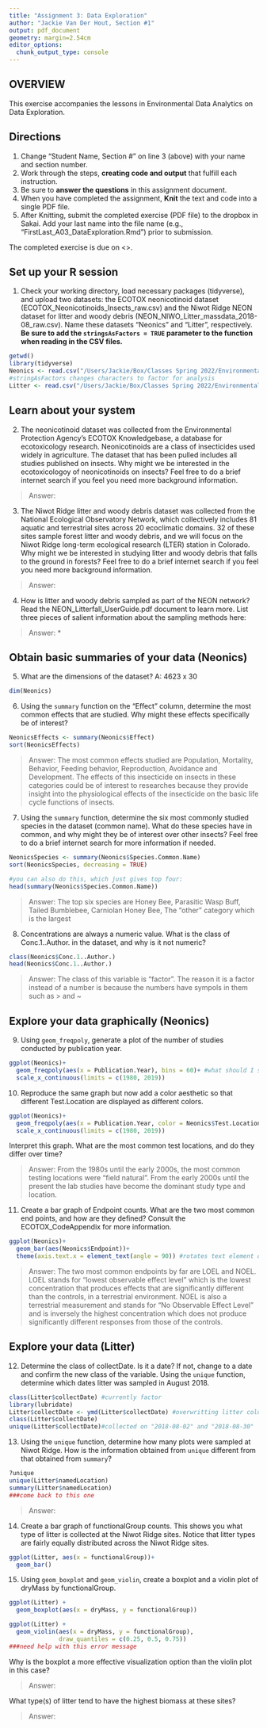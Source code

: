 ```yaml
---
title: "Assignment 3: Data Exploration"
author: "Jackie Van Der Hout, Section #1"
output: pdf_document
geometry: margin=2.54cm
editor_options: 
  chunk_output_type: console
---
```


## OVERVIEW

This exercise accompanies the lessons in Environmental Data Analytics on Data Exploration. 

## Directions
1. Change "Student Name, Section #" on line 3 (above) with your name and section number.
2. Work through the steps, **creating code and output** that fulfill each instruction.
3. Be sure to **answer the questions** in this assignment document.
4. When you have completed the assignment, **Knit** the text and code into a single PDF file.
5. After Knitting, submit the completed exercise (PDF file) to the dropbox in Sakai. Add your last name into the file name (e.g., "FirstLast_A03_DataExploration.Rmd") prior to submission.

The completed exercise is due on <>.


## Set up your R session

1. Check your working directory, load necessary packages (tidyverse), and upload two datasets: the ECOTOX neonicotinoid dataset (ECOTOX_Neonicotinoids_Insects_raw.csv) and the Niwot Ridge NEON dataset for litter and woody debris (NEON_NIWO_Litter_massdata_2018-08_raw.csv). Name these datasets "Neonics" and "Litter", respectively. **Be sure to add the `stringsAsFactors = TRUE` parameter to the function when reading in the CSV files.**
```r
getwd()
library(tidyverse)
Neonics <- read.csv("/Users/Jackie/Box/Classes Spring 2022/Environmental Data Analytics/Environmental_Data_Analytics_2022/Data/Raw/ECOTOX_Neonicotinoids_Insects_raw.csv", stringsAsFactors = TRUE)
#stringAsFactors changes characters to factor for analysis
Litter <- read.csv("/Users/Jackie/Box/Classes Spring 2022/Environmental Data Analytics/Environmental_Data_Analytics_2022/Data/Raw/NEON_NIWO_Litter_massdata_2018-08_raw.csv", stringsAsFactors = TRUE)
```

## Learn about your system

2. The neonicotinoid dataset was collected from the Environmental Protection Agency's ECOTOX Knowledgebase, a database for ecotoxicology research. Neonicotinoids are a class of insecticides used widely in agriculture. The dataset that has been pulled includes all studies published on insects. Why might we be interested in the ecotoxicologoy of neonicotinoids on insects? Feel free to do a brief internet search if you feel you need more background information. 

> Answer: 

3. The Niwot Ridge litter and woody debris dataset was collected from the National Ecological Observatory Network, which collectively includes 81 aquatic and terrestrial sites across 20 ecoclimatic domains. 32 of these sites sample forest litter and woody debris, and we will focus on the Niwot Ridge long-term ecological research (LTER) station in Colorado. Why might we be interested in studying litter and woody debris that falls to the ground in forests? Feel free to do a brief internet search if you feel you need more background information. 

> Answer: 

4. How is litter and woody debris sampled as part of the NEON network? Read the NEON_Litterfall_UserGuide.pdf document to learn more. List three pieces of salient information about the sampling methods here: 

> Answer: 
*
*
*



## Obtain basic summaries of your data (Neonics)

5. What are the dimensions of the dataset? A: 4623 x 30

```r
dim(Neonics)
```

6. Using the `summary` function on the "Effect" column, determine the most common effects that are studied. Why might these effects specifically be of interest?
```r
NeonicsEffects <- summary(Neonics$Effect)
sort(NeonicsEffects)

```

> Answer: The most common effects studied are Population, Mortality, Behavior, Feeding behavior, Reproduction, Avoidance and Development. The effects of this insecticide on insects in these categories could be of interest to researches because they provide insight into the physiological effects of the insecticide on the basic life cycle functions of insects. 

7. Using the `summary` function, determine the six most commonly studied species in the dataset (common name). What do these species have in common, and why might they be of interest over other insects? Feel free to do a brief internet search for more information if needed.

```r
NeonicsSpecies <- summary(Neonics$Species.Common.Name)
sort(NeonicsSpecies, decreasing = TRUE)

#you can also do this, which just gives top four:
head(summary(Neonics$Species.Common.Name))
```

> Answer: The top six species are Honey Bee, Parasitic Wasp Buff, Tailed Bumblebee, Carniolan Honey Bee, 
The "other" category which is the largest 

8. Concentrations are always a numeric value. What is the class of Conc.1..Author. in the dataset, and why is it not numeric?

```r
class(Neonics$Conc.1..Author.)
head(Neonics$Conc.1..Author.)
```

> Answer: The class of this variable is "factor". The reason it is a factor instead of a number is because the numbers have sympols in them such as > and ~



## Explore your data graphically (Neonics)

9. Using `geom_freqpoly`, generate a plot of the number of studies conducted by publication year. 
```r
ggplot(Neonics)+
  geom_freqpoly(aes(x = Publication.Year), bins = 60)+ #what should I set my bins to??
  scale_x_continuous(limits = c(1980, 2019))

```

10. Reproduce the same graph but now add a color aesthetic so that different Test.Location are displayed as different colors.
```r
ggplot(Neonics)+
  geom_freqpoly(aes(x = Publication.Year, color = Neonics$Test.Location), bins = 60)+ #what should I set my bins to??
  scale_x_continuous(limits = c(1980, 2019))
```

Interpret this graph. What are the most common test locations, and do they differ over time?

> Answer: From the 1980s until the early 2000s, the most common testing locations were "field natural". From the early 2000s until the present the lab studies have become the dominant study type and location. 

11. Create a bar graph of Endpoint counts. What are the two most common end points, and how are they defined? Consult the ECOTOX_CodeAppendix for more information. 

```r

ggplot(Neonics)+
  geom_bar(aes(Neonics$Endpoint))+
  theme(axis.text.x = element_text(angle = 90)) #rotates text element of X axis

```

> Answer: The two most common endpoints by far are LOEL and NOEL. LOEL stands for "lowest observable effect level" which is the lowest concentration that produces effects that are significantly different than the controls, in a terrestrial environment. NOEL is also a terrestrial measurement and stands for "No Observable Effect Level" and is inversely the highest concentration which does not produce significantly different responses from those of the controls. 
>

## Explore your data (Litter)

12. Determine the class of collectDate. Is it a date? If not, change to a date and confirm the new class of the variable. Using the `unique` function, determine which dates litter was sampled in August 2018. 
```r
class(Litter$collectDate) #currently factor
library(lubridate)
Litter$collectDate <- ymd(Litter$collectDate) #overwritting litter column
class(Litter$collectDate)
unique(Litter$collectDate)#collected on "2018-08-02" and "2018-08-30"
```

13. Using the `unique` function, determine how many plots were sampled at Niwot Ridge. How is the information obtained from `unique` different from that obtained from `summary`?

```r
?unique
unique(Litter$namedLocation)
summary(Litter$namedLocation)
###come back to this one
```

> Answer: 

14. Create a bar graph of functionalGroup counts. This shows you what type of litter is collected at the Niwot Ridge sites. Notice that litter types are fairly equally distributed across the Niwot Ridge sites.
```r
ggplot(Litter, aes(x = functionalGroup))+
  geom_bar()
```

15. Using `geom_boxplot` and `geom_violin`, create a boxplot and a violin plot of dryMass by functionalGroup. 
```r
ggplot(Litter) +
  geom_boxplot(aes(x = dryMass, y = functionalGroup))

ggplot(Litter) +
  geom_violin(aes(x = dryMass, y = functionalGroup), 
              draw_quantiles = c(0.25, 0.5, 0.75))
###need help with this error message
```

Why is the boxplot a more effective visualization option than the violin plot in this case?

> Answer: 

What type(s) of litter tend to have the highest biomass at these sites? 

> Answer: 